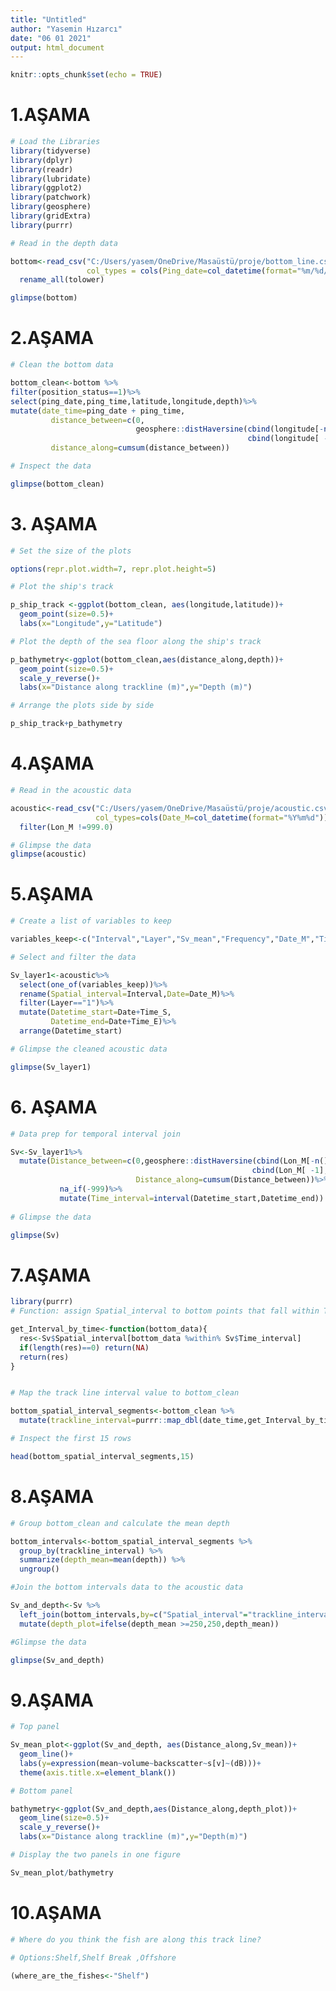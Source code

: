 ```yaml
---
title: "Untitled"
author: "Yasemin Hızarcı"
date: "06 01 2021"
output: html_document
---
```


```r
knitr::opts_chunk$set(echo = TRUE)
```


# **1.AŞAMA**

```r

# Load the Libraries
library(tidyverse)
library(dplyr)
library(readr)
library(lubridate)
library(ggplot2)
library(patchwork)
library(geosphere)
library(gridExtra)
library(purrr)

```
```r
# Read in the depth data

bottom<-read_csv("C:/Users/yasem/OneDrive/Masaüstü/proje/bottom_line.csv", 
                 col_types = cols(Ping_date=col_datetime(format="%m/%d/%Y")))%>%
  rename_all(tolower)

glimpse(bottom)
```

# **2.AŞAMA**

```r
# Clean the bottom data

bottom_clean<-bottom %>%
filter(position_status==1)%>%
select(ping_date,ping_time,latitude,longitude,depth)%>%
mutate(date_time=ping_date + ping_time,
         distance_between=c(0,
                            geosphere::distHaversine(cbind(longitude[-n()],latitude[-n()]),
                                                     cbind(longitude[ -1],latitude[ -1]))),
         distance_along=cumsum(distance_between))

# Inspect the data

glimpse(bottom_clean)
```

# **3. AŞAMA**

```r
# Set the size of the plots

options(repr.plot.width=7, repr.plot.height=5)

# Plot the ship's track

p_ship_track <-ggplot(bottom_clean, aes(longitude,latitude))+
  geom_point(size=0.5)+
  labs(x="Longitude",y="Latitude")

# Plot the depth of the sea floor along the ship's track

p_bathymetry<-ggplot(bottom_clean,aes(distance_along,depth))+
  geom_point(size=0.5)+
  scale_y_reverse()+
  labs(x="Distance along trackline (m)",y="Depth (m)")

# Arrange the plots side by side

p_ship_track+p_bathymetry
```

# **4.AŞAMA**



```r

# Read in the acoustic data

acoustic<-read_csv("C:/Users/yasem/OneDrive/Masaüstü/proje/acoustic.csv",
                   col_types=cols(Date_M=col_datetime(format="%Y%m%d")))%>%
  filter(Lon_M !=999.0)

# Glimpse the data
glimpse(acoustic)

```


# **5.AŞAMA**

```r
# Create a list of variables to keep

variables_keep<-c("Interval","Layer","Sv_mean","Frequency","Date_M","Time_S","Time_E","Lat_M","Lon_M")

# Select and filter the data

Sv_layer1<-acoustic%>%
  select(one_of(variables_keep))%>%
  rename(Spatial_interval=Interval,Date=Date_M)%>%
  filter(Layer=="1")%>%
  mutate(Datetime_start=Date+Time_S,
         Datetime_end=Date+Time_E)%>%
  arrange(Datetime_start)

# Glimpse the cleaned acoustic data

glimpse(Sv_layer1)
```
# **6. AŞAMA**

```r
# Data prep for temporal interval join

Sv<-Sv_layer1%>%
  mutate(Distance_between=c(0,geosphere::distHaversine(cbind(Lon_M[-n()],Lat_M[-n()]),
                                                      cbind(Lon_M[ -1],Lat_M[ -1]))),
                            Distance_along=cumsum(Distance_between))%>%
           na_if(-999)%>%
           mutate(Time_interval=interval(Datetime_start,Datetime_end))
         
# Glimpse the data    

glimpse(Sv)
```
# **7.AŞAMA**

```r
library(purrr)
# Function: assign Spatial_interval to bottom points that fall within Time_interval 

get_Interval_by_time<-function(bottom_data){
  res<-Sv$Spatial_interval[bottom_data %within% Sv$Time_interval]
  if(length(res)==0) return(NA)       
  return(res)
}


# Map the track line interval value to bottom_clean 

bottom_spatial_interval_segments<-bottom_clean %>%
  mutate(trackline_interval=purrr::map_dbl(date_time,get_Interval_by_time))

# Inspect the first 15 rows 

head(bottom_spatial_interval_segments,15)

```


# **8.AŞAMA**

```r
# Group bottom_clean and calculate the mean depth

bottom_intervals<-bottom_spatial_interval_segments %>%
  group_by(trackline_interval) %>%
  summarize(depth_mean=mean(depth)) %>%
  ungroup()

#Join the bottom intervals data to the acoustic data

Sv_and_depth<-Sv %>%
  left_join(bottom_intervals,by=c("Spatial_interval"="trackline_interval")) %>%
  mutate(depth_plot=ifelse(depth_mean >=250,250,depth_mean))

#Glimpse the data

glimpse(Sv_and_depth)
```

# **9.AŞAMA**

```r
# Top panel

Sv_mean_plot<-ggplot(Sv_and_depth, aes(Distance_along,Sv_mean))+
  geom_line()+
  labs(y=expression(mean~volume~backscatter~s[v]~(dB)))+
  theme(axis.title.x=element_blank())

# Bottom panel

bathymetry<-ggplot(Sv_and_depth,aes(Distance_along,depth_plot))+
  geom_line(size=0.5)+
  scale_y_reverse()+
  labs(x="Distance along trackline (m)",y="Depth(m)")

# Display the two panels in one figure

Sv_mean_plot/bathymetry
```




# **10.AŞAMA**

```r
# Where do you think the fish are along this track line?

# Options:Shelf,Shelf Break ,Offshore

(where_are_the_fishes<-"Shelf")
```






